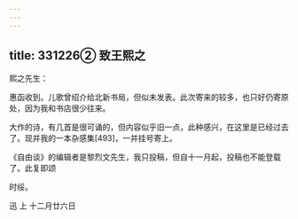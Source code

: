 ```yaml
---
---
---
```

title: 331226② 致王熙之
---




熙之先生：

惠函收到。儿歌曾绍介给北新书局，但似未发表。此次寄来的较多，也只好仍寄原处，因为我和书店很少往来。

大作的诗，有几首是很可诵的，但内容似乎旧一点，此种感兴，在这里是已经过去了。现并我的一本杂感集[493]，一并挂号寄上。

《自由谈》的编辑者是黎烈文先生，我只投稿，但自十一月起，投稿也不能登载了。此复即颂

时绥。

迅 上 十二月廿六日